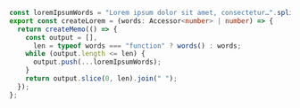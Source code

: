 ```ts
const loremIpsumWords = "Lorem ipsum dolor sit amet, consectetur…".split(/\s+/);
export const createLorem = (words: Accessor<number> | number) => {
  return createMemo(() => {
    const output = [],
      len = typeof words === "function" ? words() : words;
    while (output.length <= len) {
      output.push(...loremIpsumWords);
    }
    return output.slice(0, len).join(" ");
  });
};
```